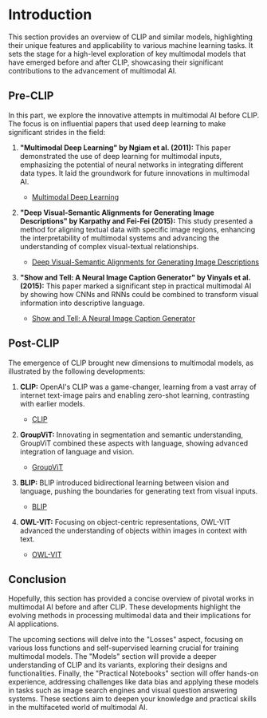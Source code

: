 # Introduction

This section provides an overview of CLIP and similar models, highlighting their unique features and applicability to various machine learning tasks.
It sets the stage for a high-level exploration of key multimodal models that have emerged before and after CLIP, showcasing their significant contributions to the advancement of multimodal AI.

## Pre-CLIP

In this part, we explore the innovative attempts in multimodal AI before CLIP.
The focus is on influential papers that used deep learning to make significant strides in the field:

1. **"Multimodal Deep Learning" by Ngiam et al. (2011):** This paper demonstrated the use of deep learning for multimodal inputs, emphasizing the potential of neural networks in integrating different data types. It laid the groundwork for future innovations in multimodal AI.
   - [Multimodal Deep Learning](https://people.csail.mit.edu/khosla/papers/icml2011_ngiam.pdf)

2. **"Deep Visual-Semantic Alignments for Generating Image Descriptions" by Karpathy and Fei-Fei (2015):** This study presented a method for aligning textual data with specific image regions, enhancing the interpretability of multimodal systems and advancing the understanding of complex visual-textual relationships.
   - [Deep Visual-Semantic Alignments for Generating Image Descriptions](https://cs.stanford.edu/people/karpathy/cvpr2015.pdf)

3. **"Show and Tell: A Neural Image Caption Generator" by Vinyals et al. (2015):** This paper marked a significant step in practical multimodal AI by showing how CNNs and RNNs could be combined to transform visual information into descriptive language.
   - [Show and Tell: A Neural Image Caption Generator](https://arxiv.org/abs/1411.4555)

## Post-CLIP

The emergence of CLIP brought new dimensions to multimodal models, as illustrated by the following developments:

1. **CLIP:** OpenAI's CLIP was a game-changer, learning from a vast array of internet text-image pairs and enabling zero-shot learning, contrasting with earlier models.
   - [CLIP](https://openai.com/blog/clip/)

2. **GroupViT:** Innovating in segmentation and semantic understanding, GroupViT combined these aspects with language, showing advanced integration of language and vision.
   - [GroupViT](https://arxiv.org/abs/2202.11094)

3. **BLIP:** BLIP introduced bidirectional learning between vision and language, pushing the boundaries for generating text from visual inputs.
   - [BLIP](https://arxiv.org/abs/2201.12086)

4. **OWL-VIT:** Focusing on object-centric representations, OWL-VIT advanced the understanding of objects within images in context with text.
   - [OWL-VIT](https://arxiv.org/abs/2205.06230)

## Conclusion

Hopefully, this section has provided a concise overview of pivotal works in multimodal AI before and after CLIP.
These developments highlight the evolving methods in processing multimodal data and their implications for AI applications.

The upcoming sections will delve into the "Losses" aspect, focusing on various loss functions and self-supervised learning crucial for training multimodal models.
The "Models" section will provide a deeper understanding of CLIP and its variants, exploring their designs and functionalities.
Finally, the "Practical Notebooks" section will offer hands-on experience, addressing challenges like data bias and applying these models in tasks such as image search engines and visual question answering systems.
These sections aim to deepen your knowledge and practical skills in the multifaceted world of multimodal AI.